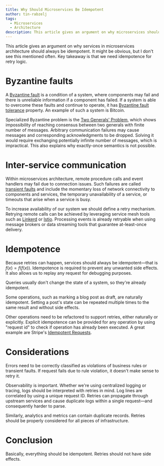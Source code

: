 ```yaml
---
title: Why Should Microservices Be Idempotent
author: tin-rabzelj
tags:
  - Microservices
  - Architecture
description: This article gives an argument on why microservices should be idempotent.
---
```


This article gives an argument on why services in microservices architecture should always be idempotent.
It might be obvious, but I don't see this mentioned often.
Key takeaway is that we need idempotence for retry logic.

# Byzantine faults

A [Byzantine fault](https://en.wikipedia.org/wiki/Byzantine_fault) is a condition of a system, where components may fail and there is unreliable information if a component has failed.
If a system is able to overcome these faults and continue to operate, it has [Byzantine fault tolerance](https://academy.binance.com/en/articles/byzantine-fault-tolerance-explained) property.
An example of such a system is Bitcoin.

Specialized Byzantine problem is the [Two Generals' Problem](https://en.wikipedia.org/wiki/Two_Generals%27_Problem), which shows impossibility of reaching consensus between two generals with finite number of messages.
Arbitrary communication failures may cause messages and corresponding acknowledgments to be dropped.
Solving it would require exchanging potentially infinite number of messages, which is impractical.
This also explains why exactly-once semantics is not possible.

# Inter-service communication

Within microservices architecture, remote procedure calls and event handlers may fail due to connection issues.
Such failures are called [transient faults](https://docs.microsoft.com/en-us/azure/architecture/best-practices/transient-faults) and include the momentary loss of network connectivity to components and services, the temporary unavailability of a service, or timeouts that arise when a service is busy.

To increase availability of our system we should define a retry mechanism.
Retrying remote calls can be achieved by leveraging service mesh tools such as [Linkerd](https://linkerd.io/) or [Istio](https://istio.io/).
Processing events is already retryable when using message brokers or data streaming tools that guarantee at-least-once delivery.

# Idempotence

Because retries can happen, services should always be idempotent&mdash;that is $f(x)=f(f(x))$.
Idempotence is required to prevent any unwanted side effects.
It also allows us to replay any request for debugging purposes.

Queries usually don't change the state of a system, so they're already idempotent.

Some operations, such as marking a blog post as draft, are naturally idempotent.
Setting a post's state can be repeated multiple times to the same result and without side effects.

Other operations need to be refactored to support retries, either naturally or explicitly.
Explicit idempotence can be provided for any operation by using "request id" to check if operation has already been executed.
A great example are Stripe's [Idempotent Requests](https://stripe.com/docs/api/idempotent_requests).

# Considerations

Errors need to be correctly classified as violations of business rules or transient faults.
If request fails due to rule violation, it doesn't make sense to retry it.

Observability is important.
Whether we're using centralized logging or tracing, logs should be interpreted with retries in mind.
Log lines are correlated by using a unique request ID.
Retries can propagate through upstream services and cause duplicate logs within a single request&mdash;and consequently harder to parse.

Similarly, analytics and metrics can contain duplicate records.
Retries should be properly considered for all pieces of infrastructure.

# Conclusion

Basically, everything should be idempotent.
Retries should not have side effects.
